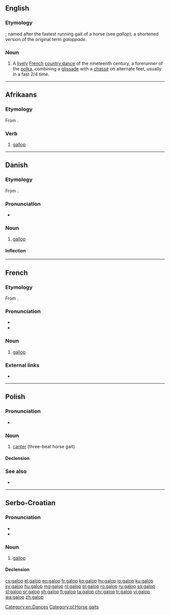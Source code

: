 ==English==

===Etymology===
{{etyl|fr|en}}; named after the fastest running gait of a horse (see ''gallop''), a shortened version of the original term ''galoppade''.

===Noun===
{{wikipedia}}
{{en-noun}}

# A [[lively]] [[French]] [[country dance]] of the nineteenth century, a forerunner of the [[polka]], combining a [[glissade]] with a [[chassé]] on alternate feet, usually in a fast 2/4 time.

[[Category:en:Dances]]

----

==Afrikaans==

===Etymology===
From {{etyl|en|af}} {{m|en|gallop}}.

===Verb===
{{af-verb|galoppende|past2=galop}}

# [[gallop]]

----

==Danish==
{{wikipedia|lang=da}}

===Etymology===
From {{etyl|fr|da}} {{m|fr|galop}}.

===Pronunciation===
* {{IPA|/ɡalɔp/|[ɡ̊aˈlʌb̥]|lang=da}}

===Noun===
{{da-noun|stem=galopp|en|er}}

# [[gallop]]

====Inflection====
{{da-noun-infl|stem=galopp|en|er}}

----

==French==

===Etymology===
From {{m|fr|galoper}}.

===Pronunciation===
* {{IPA|/ɡalo/|lang=fr}}
* {{homophones|galops|lang=fr}}

===Noun===
{{fr-noun|m}}

# [[gallop]]

===External links===
* {{R:TLFi}}

----

==Polish==

===Pronunciation===
* {{audio|Pl-galop.ogg|Audio|lang=pl}}

===Noun===
{{pl-noun|m-in}}

# [[canter]] (three-beat horse gait)

====Declension====
{{pl-decl-noun-sing
|galop
|galopu
|galopowi
|galop
|galopem
|galopie
|galopie
}}

===See also===
* {{l|pl|cwał}}

[[Category:pl:Horse gaits]]

----

==Serbo-Croatian==

===Pronunciation===
* {{IPA|/ɡǎlop/|lang=sh}}
* {{hyphenation|ga|lop|lang=sh}}

===Noun===
{{sh-noun|g=m|head=gàlop}}

# [[gallop]]

====Declension====
{{sh-decl-noun
|galop|galopi
|galopa|galopa
|galopu|galopima
|galop|galope
|galope|galopi
|galopu|galopima
|galopom|galopima
}}

[[cs:galop]]
[[el:galop]]
[[eo:galop]]
[[fr:galop]]
[[ko:galop]]
[[hy:galop]]
[[io:galop]]
[[ku:galop]]
[[ky:galop]]
[[hu:galop]]
[[mg:galop]]
[[nl:galop]]
[[pl:galop]]
[[ro:galop]]
[[ru:galop]]
[[sq:galop]]
[[sl:galop]]
[[sr:galop]]
[[sh:galop]]
[[fi:galop]]
[[ta:galop]]
[[chr:galop]]
[[tr:galop]]
[[vi:galop]]
[[wa:galop]]
[[zh:galop]]